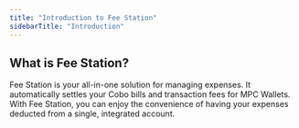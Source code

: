 ```yaml
---
title: "Introduction to Fee Station"
sidebarTitle: "Introduction"
---
```


## What is Fee Station?

Fee Station is your all-in-one solution for managing expenses. It automatically settles your Cobo bills and transaction fees for MPC Wallets. With Fee Station, you can enjoy the convenience of having your expenses deducted from a single, integrated account.